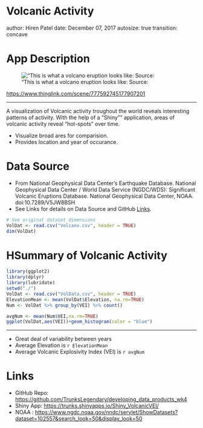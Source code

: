 Volcanic Activity
========================================================
author: Hiren Patel
date: December 07, 2017
autosize: true
transition: concave

App Description
========================================================
!["This is what a volcano eruption looks like: Source:](http://s4.thingpic.com/images/Dv/qAKfoU9ckhNH6Bmgf1VJWhkT.jpeg)

<https://www.thinglink.com/scene/777592745177907201>

***
A visualization of Volcanic activity troughout the world
reveals interesting patterns of activity. With the help 
of a "Shiny"" application, areas of volcanic activity reveal
"hot-spots" over time.

- Visualize broad ares for comparision.
- Provides location and year of occurance.

Data Source
========================================================

- From National Geophysical Data Center's Earthquake Database.
    National Geophysical Data Center / World Data Service (NGDC/WDS): 
    Significant Volcanic Eruptions Database. 
    National Geophysical Data Center, NOAA. doi:10.7289/V5JW8BSH
- See Links for details on Data Source and GitHub [Links](#/Links).
```r
# See original dataset dimensions
VolDat <- read.csv("Volcano.csv", header = TRUE)
dim(VolDat)
```

HSummary of Volcanic Activity
========================================================
```r
library(ggplot2)
library(dplyr)
library(lubridate)
setwd("./")
VolDat <- read.csv("VolData.csv", header = TRUE)
ElevationMean <- mean(VolDat$Elevation, na.rm=TRUE)
Num <- VolDat %>% group_by(VEI) %>% count()

avgNum <- mean(Num$VEI,na.rm=TRUE)
ggplot(VolDat,aes(VEI))+geom_histogram(color = "blue")
```

***
- Great deal of variability between years
- Average Elevation is `r ElevationMean`
- Average Volcanic Explosivity Index (VEI) is `r avgNum`

Links
========================================================

- GitHub Repo: <https://github.com/TrunksLegendary/developing_data_products_wk4> 
- Shiny App: <https://trunks.shinyapps.io/Shiny_VolcanicVEI/>
- NOAA : <https://www.ngdc.noaa.gov/nndc/servlet/ShowDatasets?dataset=102557&search_look=50&display_look=50>


